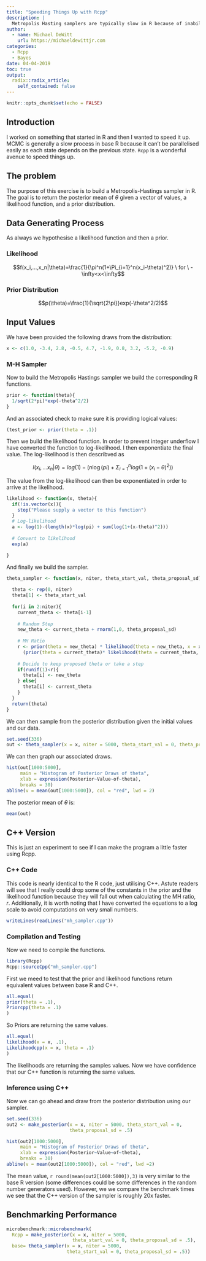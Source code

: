 ```yaml
---
title: "Speeding Things Up with Rcpp"
description: |
  Metropolis Hasting samplers are typically slow in R because of inability to parallelise or vectorise operations. The Rcpp package allows a way to use C++ to conduct these MCMC operations at a much greater speed. This post explores how one would do this, achieving a >20x speed up.
author:
  - name: Michael DeWitt
    url: https://michaeldewittjr.com
categories:
  - Rcpp
  - Bayes
date: 04-04-2019
toc: true
output:
  radix::radix_article:
    self_contained: false
---
```


```r
knitr::opts_chunk$set(echo = FALSE)
```

## Introduction

I worked on something that started in R and then I wanted to speed it up. MCMC is generally a slow process in base R because it can't be parallelised easily as each state depends on the previous state. `Rcpp` is a wonderful avenue to speed things up.

## The problem

The purpose of this exercise is to build a Metropolis-Hastings sampler in R. The goal is to return the posterior mean of $\theta$ given a vector of values, a likelihood function, and a prior distribution.

## Data Generating Process

As always we hypothesise a likelihood function and then a prior. 

### Likelihood

$$f(x_i,...,x_n|\theta)=\frac{1}{\pi^n(1+\Pi_{i=1}^n(x_i-\theta)^2)} \ for \  -\infty<x<\infty$$

### Prior Distribution

$$p(\theta)=\frac{1}{\sqrt{2\pi}}exp(-\theta^2/2)$$


## Input Values

We have been provided the following draws from the distribution:

```r
x <- c(1.0, -3.4, 2.8, -0.5, 4.7, -1.9, 0.8, 3.2, -5.2, -0.9)
```


### M-H Sampler

Now to build the Metropolis Hastings sampler we build the corresponding R functions.

```r
prior <- function(theta){
  1/sqrt(2*pi)*exp(-theta^2/2)
}
```

And an associated check to make sure it is providing logical values:

```r
(test_prior <- prior(theta = .1))
```

Then we build the likelihood function. In order to prevent integer underflow I have converted the function to log-likelihood. I then exponentiate the final value. The log-likelihood is then describved as 

$$l(x_i,...x_n|\theta) = log(1) - (n\log(pi)+\Sigma_{i=1}^nlog(1+(x_i-\theta)^2))$$

The value from the log-likelihood can then be exponentiated in order to arrive at the likelihood.

```r
likelihood <- function(x, theta){
  if(!is.vector(x)){
    stop("Please supply a vector to this function")
  }
  # Log-likelihood
  a <- log(1)-(length(x)*log(pi) + sum(log(1+(x-theta)^2)))
  
  # Convert to likelihood
  exp(a)

}
```

And finally we build the sampler.

```r

theta_sampler <- function(x, niter, theta_start_val, theta_proposal_sd){
  
  theta <- rep(0, niter)
  theta[1] <- theta_start_val
  
  for(i in 2:niter){
    current_theta <- theta[i-1]
    
    # Random Step
    new_theta <- current_theta + rnorm(1,0, theta_proposal_sd)
    
    # MH Ratio
    r <- prior(theta = new_theta) * likelihood(theta = new_theta, x = x)/
      (prior(theta = current_theta)* likelihood(theta = current_theta, x = x))
    
    # Decide to keep proposed theta or take a step
    if(runif(1)<r){
      theta[i] <- new_theta
    } else{
      theta[i] <- current_theta
    }
  }
  return(theta)
}

```


We can then sample from the posterior distribution given the initial values and our data.

```r
set.seed(336)
out <- theta_sampler(x = x, niter = 5000, theta_start_val = 0, theta_proposal_sd = .5)
```

We can then graph our associated draws.

```r
hist(out[1000:5000], 
     main = "Histogram of Posterior Draws of theta", 
     xlab = expression(Posterior~Value~of~theta),
     breaks = 30)
abline(v = mean(out[1000:5000]), col = "red", lwd = 2)
```

The posterior mean of $\theta$ is:

```r
mean(out)
```


## C++ Version

This is just an experiment to see if I can make the program a little faster using Rcpp.

### C++ Code

This code is nearly identical to the R code, just utilising C++. Astute readers will see that I really could drop some of the constants in the prior and the likelihood function because they will fall out when calculating the MH ratio, _r_. Additionally, it is worth noting that I have converted the equations to a log scale to avoid computations on very small numbers. 

```r
writeLines(readLines("mh_sampler.cpp"))
```

### Compilation and Testing

Now we need to compile the functions.

```r
library(Rcpp)
Rcpp::sourceCpp("mh_sampler.cpp")
```

First we meed to test that the prior and likelihood functions return equivalent values between base R and C++.

```r
all.equal(
prior(theta = .1),
Priorcpp(theta = .1)
)
```

So Priors are returning the same values.

```r
all.equal(
likelihood(x = x, .1),
Likelihoodcpp(x = x, theta = .1)
)
```

The likelihoods are returning the samples values. Now we have confidence that our C++ function is returning the same values.

### Inference using C++

Now we can go ahead and draw from the posterior distribution using our sampler.

```r
set.seed(336)
out2 <- make_posterior(x = x, niter = 5000, theta_start_val = 0, 
                       theta_proposal_sd = .5)

hist(out2[1000:5000],
     main = "Histogram of Posterior Draws of theta", 
     xlab = expression(Posterior~Value~of~theta),
     breaks = 30)
abline(v = mean(out2[1000:5000]), col = "red", lwd =2)

```

The mean value, `r round(mean(out2[1000:5000]),3)` is very similar to the base R version (some differences could be some differences in the random number generators used). However, we we compare the benchmark times we see that the C++ version of the sampler is roughly 20x faster. 

## Benchmarking Performance


```r
microbenchmark::microbenchmark(
  Rcpp = make_posterior(x = x, niter = 5000, 
                        theta_start_val = 0, theta_proposal_sd = .5),
  base= theta_sampler(x = x, niter = 5000, 
                      theta_start_val = 0, theta_proposal_sd = .5))
```

